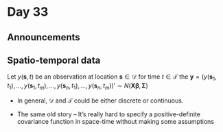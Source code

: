 # Day 33

## Announcements


## Spatio-temporal data

Let $y(\mathbf{s}, t)$ be an observation at location $\mathbf{s} \in \mathcal{D}$ for time $t \in \mathcal{T}$ the $\mathbf{y} = (y(\mathbf{s}_1, t_1), \ldots, y(\mathbf{s}_1, t_m), \ldots, y(\mathbf{s}_n, t_1), \ldots, y(\mathbf{s}_n, t_m))' \sim N(\mathbf{X}\boldsymbol{\beta}, \boldsymbol{\Sigma})$

- In general, $\mathcal{D}$ and $\mathcal{T}$ could be either discrete or continuous.

- The same old story -- It's really hard to specify a positive-definite covariance function in space-time without making some assumptions
